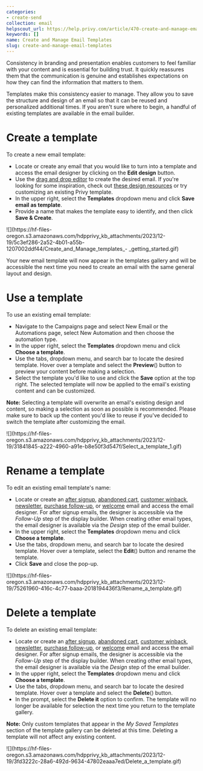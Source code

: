 ```yaml
---
categories:
- create-send
collection: email
helpscout_url: https://help.privy.com/article/470-create-and-manage-email-templates
keywords: []
name: Create and Manage Email Templates
slug: create-and-manage-email-templates
---
```

Consistency in branding and presentation enables customers to feel familiar
with your content and is essential for building trust. It quickly reassures
them that the communication is genuine and establishes expectations on how
they can find the information that matters to them.

Templates make this consistency easier to manage. They allow you to save the
structure and design of an email so that it can be reused and personalized
additional times. If you aren't sure where to begin, a handful of existing
templates are available in the email builder.

# Create a template

To create a new email template:

  * Locate or create any email that you would like to turn into a template and access the email designer by clicking on the **Edit design** button. 
  * Use the [drag and drop editor](https://help.privy.com/article/450-use-the-drag-and-drop-email-editor) to create the desired email. If you're looking for some inspiration, check out [these design resources](https://www.privy.com/customer-examples) or try customizing an existing Privy template. 
  * In the upper right, select the **Templates** dropdown menu and click **Save email as template**. 
  * Provide a name that makes the template easy to identify, and then click **Save & Create**. 

![](https://hf-files-
oregon.s3.amazonaws.com/hdpprivy_kb_attachments/2023/12-19/5c3ef286-2a52-4b01-a55b-1207002ddf44/Create_and_Manage_templates_-
_getting_started.gif)

Your new email template will now appear in the templates gallery and will be
accessible the next time you need to create an email with the same general
layout and design.

# Use a template

To use an existing email template:

  * Navigate to the Campaigns page and select New Email or the Automations page, select New Automation and then choose the automation type. 
  * In the upper right, select the **Templates** dropdown menu and click **Choose a template**. 
  * Use the tabs, dropdown menu, and search bar to locate the desired template. Hover over a template and select the **Preview**() button to preview your content before making a selection. 
  * Select the template you'd like to use and click the **Save** option at the top right. The selected template will now be applied to the email's existing content and can be customized. 

**Note:** Selecting a template will overwrite an email's existing design and
content, so making a selection as soon as possible is recommended. Please make
sure to back up the content you'd like to reuse if you've decided to switch
the template after customizing the email.

![](https://hf-files-
oregon.s3.amazonaws.com/hdpprivy_kb_attachments/2023/12-19/31841845-a222-4960-a91e-b8e50f3d547f/Select_a_template_1.gif)

# Rename a template

To edit an existing email template's name:

  * Locate or create an [after signup](https://privy.helpscoutdocs.com/article/166-set-up-an-after-signup-email), [abandoned cart](https://privy.helpscoutdocs.com/article/39-send-abandoned-cart-emails), [customer winback](https://privy.helpscoutdocs.com/article/55-send-a-customer-winback-email), [newsletter](https://privy.helpscoutdocs.com/article/169-send-newsletter-emails), [purchase follow-up](https://privy.helpscoutdocs.com/article/131-send-purchase-follow-up-emails), or [welcome](https://privy.helpscoutdocs.com/article/130-send-a-welcome-series) email and access the email designer. For after signup emails, the designer is accessible via the _Follow-Up_ step of the display builder. When creating other email types, the email designer is available via the _Design_ step of the email builder. 
  * In the upper right, select the **Templates** dropdown menu and click **Choose a template**. 
  * Use the tabs, dropdown menu, and search bar to locate the desired template. Hover over a template, select the **Edit**() button and rename the template.
  * Click **Save** and close the pop-up.

![](https://hf-files-
oregon.s3.amazonaws.com/hdpprivy_kb_attachments/2023/12-19/75261960-416c-4c77-baaa-2018194436f3/Rename_a_template.gif)

# Delete a template

To delete an existing email template:

  * Locate or create an [after signup](https://privy.helpscoutdocs.com/article/166-set-up-an-after-signup-email), [abandoned cart](https://privy.helpscoutdocs.com/article/39-send-abandoned-cart-emails), [customer winback](https://privy.helpscoutdocs.com/article/55-send-a-customer-winback-email), [newsletter](https://privy.helpscoutdocs.com/article/169-send-newsletter-emails), [purchase follow-up](https://privy.helpscoutdocs.com/article/131-send-purchase-follow-up-emails), or [welcome](https://privy.helpscoutdocs.com/article/130-send-a-welcome-series) email and access the email designer. For after signup emails, the designer is accessible via the _Follow-Up_ step of the display builder. When creating other email types, the email designer is available via the _Design_ step of the email builder. 
  * In the upper right, select the **Templates** dropdown menu and click **Choose a template**. 
  * Use the tabs, dropdown menu, and search bar to locate the desired template. Hover over a template and select the **Delete**() button.
  * In the prompt, select the **Delete it** option to confirm. The template will no longer be available for selection the next time you return to the template gallery. 

**Note:** Only custom templates that appear in the _My Saved Templates_
section of the template gallery can be deleted at this time. Deleting a
template will not affect any existing content.

![](https://hf-files-
oregon.s3.amazonaws.com/hdpprivy_kb_attachments/2023/12-19/3fd3222c-28a6-492d-9634-47802eaaa7ed/Delete_a_template.gif)

